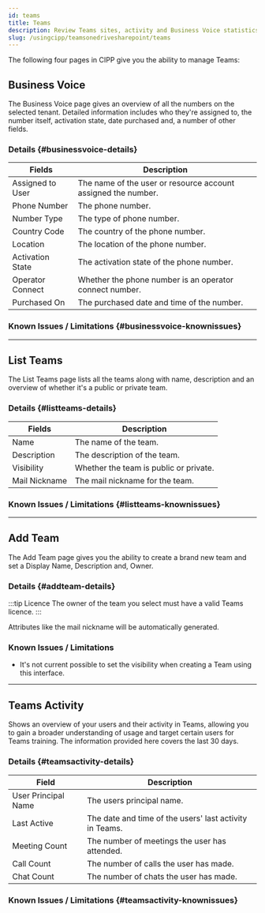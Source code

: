 ```yaml
---
id: teams
title: Teams
description: Review Teams sites, activity and Business Voice statistics
slug: /usingcipp/teamsonedrivesharepoint/teams
---
```


<PseudonymisedData />

The following four pages in CIPP give you the ability to manage Teams:

## Business Voice

The Business Voice page gives an overview of all the numbers on the selected tenant.
Detailed information includes who they're assigned to, the number itself, activation state, date purchased and, a number of other fields.

### Details {#businessvoice-details}

| Fields           | Description                                                   |
| ---------------- | ------------------------------------------------------------- |
| Assigned to User | The name of the user or resource account assigned the number. |
| Phone Number     | The phone number.                                             |
| Number Type      | The type of phone number.                                     |
| Country Code     | The country of the phone number.                              |
| Location         | The location of the phone number.                             |
| Activation State | The activation state of the phone number.                     |
| Operator Connect | Whether the phone number is an operator connect number.       |
| Purchased On     | The purchased date and time of the number.                    |

### Known Issues / Limitations {#businessvoice-knownissues}

<NoKnownIssues />

---

## List Teams

The List Teams page lists all the teams along with name, description and an overview of whether it's a public or private team.

### Details {#listteams-details}

| Fields        | Description                            |
| ------------- | -------------------------------------- |
| Name          | The name of the team.                  |
| Description   | The description of the team.           |
| Visibility    | Whether the team is public or private. |
| Mail Nickname | The mail nickname for the team.        |

### Known Issues / Limitations {#listteams-knownissues}

<NoKnownIssues />

---

## Add Team

The Add Team page gives you the ability to create a brand new team and set a Display Name, Description and, Owner.

### Details {#addteam-details}

:::tip Licence
The owner of the team you select must have a valid Teams licence.
:::

Attributes like the mail nickname will be automatically generated.

### Known Issues / Limitations

- It's not current possible to set the visibility when creating a Team using this interface.

<OtherIssues />

---

## Teams Activity

Shows an overview of your users and their activity in Teams, allowing you to gain a broader understanding of usage and target certain users for Teams training. The information provided here covers the last 30 days.

### Details {#teamsactivity-details}

| Field               | Description                                             |
| ------------------- | ------------------------------------------------------- |
| User Principal Name | The users principal name.                               |
| Last Active         | The date and time of the users' last activity in Teams. |
| Meeting Count       | The number of meetings the user has attended.           |
| Call Count          | The number of calls the user has made.                  |
| Chat Count          | The number of chats the user has made.                  |

### Known Issues / Limitations {#teamsactivity-knownissues}

<NoKnownIssues />

